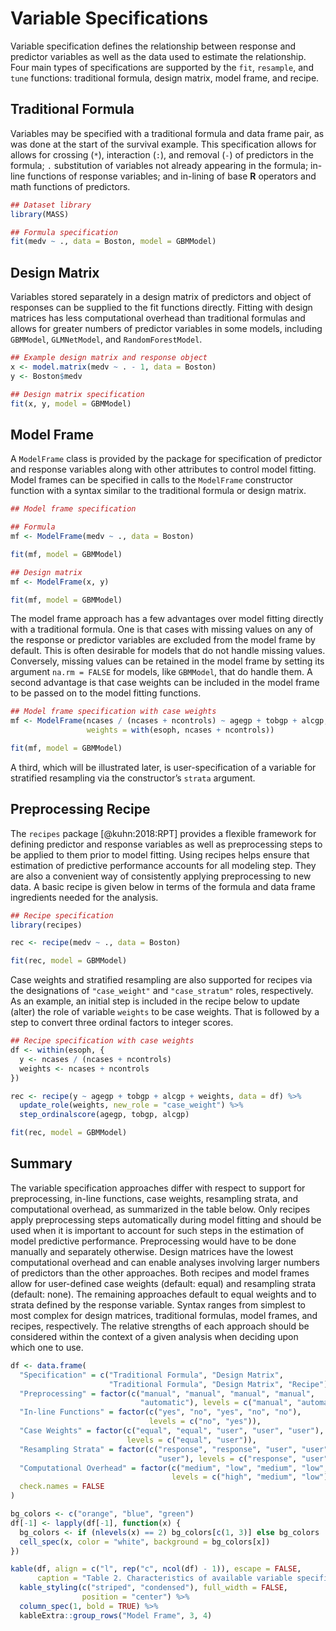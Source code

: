 # Variable Specifications

Variable specification defines the relationship between response and predictor variables as well as the data used to estimate the relationship.  Four main types of specifications are supported by the `fit`, `resample`, and `tune` functions: traditional formula, design matrix, model frame, and recipe.


## Traditional Formula

Variables may be specified with a traditional formula and data frame pair, as was done at the start of the survival example.  This specification allows for allows for crossing (`*`), interaction (`:`), and removal (`-`) of predictors in the formula; `.` substitution of variables not already appearing in the formula; in-line functions of response variables; and in-lining of base **R** operators and math functions of predictors.

```r
## Dataset library
library(MASS)

## Formula specification
fit(medv ~ ., data = Boston, model = GBMModel)
```


## Design Matrix

Variables stored separately in a design matrix of predictors and object of responses can be supplied to the fit functions directly.  Fitting with design matrices has less computational overhead than traditional formulas and allows for greater numbers of predictor variables in some models, including `GBMModel`, `GLMNetModel`, and `RandomForestModel`.

```r
## Example design matrix and response object
x <- model.matrix(medv ~ . - 1, data = Boston)
y <- Boston$medv

## Design matrix specification
fit(x, y, model = GBMModel)
```


## Model Frame

A `ModelFrame` class is provided by the package for specification of predictor and response variables along with other attributes to control model fitting.  Model frames can be specified in calls to the `ModelFrame` constructor function with a syntax similar to the traditional formula or design matrix.

```r
## Model frame specification

## Formula
mf <- ModelFrame(medv ~ ., data = Boston)

fit(mf, model = GBMModel)

## Design matrix
mf <- ModelFrame(x, y)

fit(mf, model = GBMModel)
```

The model frame approach has a few advantages over model fitting directly with a traditional formula.  One is that cases with missing values on any of the response or predictor variables are excluded from the model frame by default.  This is often desirable for models that do not handle missing values.  Conversely, missing values can be retained in the model frame by setting its argument `na.rm = FALSE` for models, like `GBMModel`, that do handle them.  A second advantage is that case weights can be included in the model frame to be passed on to the model fitting functions.

```r
## Model frame specification with case weights
mf <- ModelFrame(ncases / (ncases + ncontrols) ~ agegp + tobgp + alcgp, data = esoph,
                 weights = with(esoph, ncases + ncontrols))

fit(mf, model = GBMModel)
```

A third, which will be illustrated later, is user-specification of a variable for stratified resampling via the constructor's `strata` argument.


## Preprocessing Recipe

The `recipes` package [@kuhn:2018:RPT] provides a flexible framework for defining predictor and response variables as well as preprocessing steps to be applied to them prior to model fitting.  Using recipes helps ensure that estimation of predictive performance accounts for all modeling step.  They are also a convenient way of consistently applying preprocessing to new data.  A basic recipe is given below in terms of the formula and data frame ingredients needed for the analysis.

```r
## Recipe specification
library(recipes)

rec <- recipe(medv ~ ., data = Boston)

fit(rec, model = GBMModel)
```

Case weights and stratified resampling are also supported for recipes via the designations of `"case_weight"` and `"case_stratum"` roles, respectively.  As an example, an initial step is included in the recipe below to update (alter) the role of variable `weights` to be case weights.  That is followed by a step to convert three ordinal factors to integer scores.

```r
## Recipe specification with case weights
df <- within(esoph, {
  y <- ncases / (ncases + ncontrols)
  weights <- ncases + ncontrols
})

rec <- recipe(y ~ agegp + tobgp + alcgp + weights, data = df) %>%
  update_role(weights, new_role = "case_weight") %>%
  step_ordinalscore(agegp, tobgp, alcgp)

fit(rec, model = GBMModel)
```


## Summary

The variable specification approaches differ with respect to support for preprocessing, in-line functions, case weights, resampling strata, and computational overhead, as summarized in the table below.  Only recipes apply preprocessing steps automatically during model fitting and should be used when it is important to account for such steps in the estimation of model predictive performance.  Preprocessing would have to be done manually and separately otherwise.  Design matrices have the lowest computational overhead and can enable analyses involving larger numbers of predictors than the other approaches.  Both recipes and model frames allow for user-defined case weights (default: equal) and resampling strata (default: none).  The remaining approaches default to equal weights and to strata defined by the response variable.  Syntax ranges from simplest to most complex for design matrices, traditional formulas, model frames, and recipes, respectively.  The relative strengths of each approach should be considered within the context of a given analysis when deciding upon which one to use.

```r
df <- data.frame(
  "Specification" = c("Traditional Formula", "Design Matrix",
                      "Traditional Formula", "Design Matrix", "Recipe"),
  "Preprocessing" = factor(c("manual", "manual", "manual", "manual",
                             "automatic"), levels = c("manual", "automatic")),
  "In-line Functions" = factor(c("yes", "no", "yes", "no", "no"),
                               levels = c("no", "yes")),
  "Case Weights" = factor(c("equal", "equal", "user", "user", "user"),
                          levels = c("equal", "user")),
  "Resampling Strata" = factor(c("response", "response", "user", "user",
                                 "user"), levels = c("response", "user")),
  "Computational Overhead" = factor(c("medium", "low", "medium", "low", "high"),
                                    levels = c("high", "medium", "low")),
  check.names = FALSE
)

bg_colors <- c("orange", "blue", "green")
df[-1] <- lapply(df[-1], function(x) {
  bg_colors <- if (nlevels(x) == 2) bg_colors[c(1, 3)] else bg_colors
  cell_spec(x, color = "white", background = bg_colors[x])
})

kable(df, align = c("l", rep("c", ncol(df) - 1)), escape = FALSE,
      caption = "Table 2. Characteristics of available variable specification approaches.") %>%
  kable_styling(c("striped", "condensed"), full_width = FALSE,
                position = "center") %>%
  column_spec(1, bold = TRUE) %>%
  kableExtra::group_rows("Model Frame", 3, 4)
```
